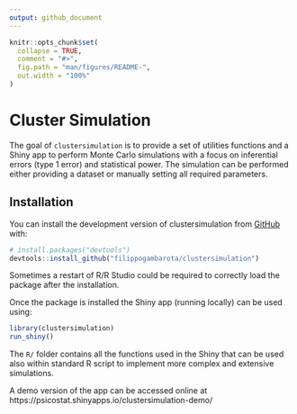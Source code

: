 ```yaml
---
output: github_document
---
```


<!-- README.md is generated from README.Rmd. Please edit that file -->

```r
knitr::opts_chunk$set(
  collapse = TRUE,
  comment = "#>",
  fig.path = "man/figures/README-",
  out.width = "100%"
)
```

# Cluster Simulation

<!-- badges: start -->
<!-- badges: end -->

The goal of `clustersimulation` is to provide a set of utilities functions and a Shiny app to perform Monte Carlo simulations with a focus on inferential errors (type 1 error) and statistical power. The simulation can be performed either providing a dataset or manually setting all required parameters.

## Installation

You can install the development version of clustersimulation from [GitHub](https://github.com/) with:

``` r
# install.packages("devtools")
devtools::install_github("filippogambarota/clustersimulation")
```

Sometimes a restart of R/R Studio could be required to correctly load the package after the installation.

Once the package is installed the Shiny app (running locally) can be used using:

``` r
library(clustersimulation)
run_shiny()
```

The `R/` folder contains all the functions used in the Shiny that can be used also within standard R script to implement more complex and extensive simulations.

A demo version of the app can be accessed online at https://psicostat.shinyapps.io/clustersimulation-demo/
